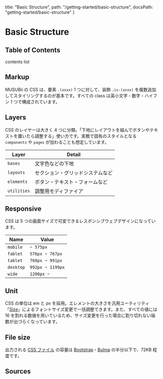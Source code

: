  title: "Basic Structure",
  path: "/getting-started/basic-structure",
  docsPath: "getting-started/basic-structure"
}


# Basic Structure

## Table of Contents

contents list

## Markup

MUSUBii の CSS は、要素 `.(xxxx)` 1 つに対して、装飾 `.is-(xxxx)` を複数追加してスタイリングするのが基本です。すべての class は英小文字・数字・ハイフン 1 つで構成されています。

<PreviewBasicMarkup />

## Layers

CSS のレイヤーは大きく 4 つに分類。「下地にレイアウトを組んでボタンやテキストを置いたら調整する」使い方です。実務で固有のスタイルとなる `components` や `pages` が加わることも想定しています。

| Layer       | Detail                           |
| ----------- | -------------------------------- |
| `bases`     | 文字色などの下地                 |
| `layouts`   | セクション・グリッドシステムなど |
| `elements`  | ボタン・テキスト・フォームなど   |
| `utilities` | 調整用モディファイア             |

## Responsive

CSS は 5 つの画面サイズで可変できるレスポンシブウェブデザインになっています。

| Name      | Value            |
| --------- | ---------------- |
| `mobile`  | `~ 575px`        |
| `fablet`  | `576px ~ 767px`  |
| `tablet`  | `768px ~ 991px`  |
| `desktop` | `992px ~ 1199px` |
| `wide`    | `1200px ~`       |

## Unit

CSS の単位は em と px を採用。エレメントの大きさを汎用ユーティリティ「[Size](/styles/utilities/size)」によるフォントサイズ変更で一括調整できます。また、すべての値には 16 を割れる数値を用いているため、サイズ変更を行った場合に割り切れない端数が出づらくなっています。

## File size

出力される [CSS ファイル](https://github.com/qrac/musubii/blob/master/dist/musubii.min.css) の容量は [Bootstrap](https://github.com/twbs/bootstrap/blob/master/dist/css/bootstrap.min.css)・[Bulma](https://github.com/jgthms/bulma/blob/master/css/bulma.min.css) の半分以下で、72KB 程度です。

## Sources

<PreviewSources title={meta.title} docsPath={meta.docsPath} />
